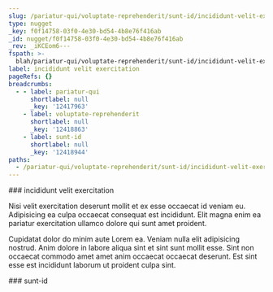 ```yaml
---
slug: /pariatur-qui/voluptate-reprehenderit/sunt-id/incididunt-velit-exercitation
type: nugget
_key: f0f14758-03f0-4e30-bd54-4b8e76f416ab
_id: nugget/f0f14758-03f0-4e30-bd54-4b8e76f416ab
_rev: _iKCEom6---
fspath: >-
  blah/pariatur-qui/voluptate-reprehenderit/sunt-id/incididunt-velit-exercitation.md
label: incididunt velit exercitation
pageRefs: {}
breadcrumbs:
  - - label: pariatur-qui
      shortlabel: null
      _key: '12417963'
    - label: voluptate-reprehenderit
      shortlabel: null
      _key: '12418863'
    - label: sunt-id
      shortlabel: null
      _key: '12418944'
paths:
  - /pariatur-qui/voluptate-reprehenderit/sunt-id/incididunt-velit-exercitation
---
```


<NuggetArea>
<Nugget slug="/pariatur-qui/voluptate-reprehenderit/sunt-id/incididunt-velit-exercitation" type="nugget" _key="f0f14758-03f0-4e30-bd54-4b8e76f416ab" _id="nugget/f0f14758-03f0-4e30-bd54-4b8e76f416ab" _rev="_iKCEom6---" fspath="blah/pariatur-qui/voluptate-reprehenderit/sunt-id/incididunt-velit-exercitation.md" label="incididunt velit exercitation" paths="/pariatur-qui/voluptate-reprehenderit/sunt-id/incididunt-velit-exercitation">
<NuggetBody>
### incididunt velit exercitation

Nisi velit exercitation deserunt mollit et ex esse occaecat id veniam eu. Adipisicing ea culpa occaecat consequat est incididunt. Elit magna enim ea pariatur exercitation ullamco dolore qui sunt amet proident.

Cupidatat dolor do minim aute Lorem ea. Veniam nulla elit adipisicing nostrud. Anim dolore in labore aliqua sint et sint sunt mollit esse. Sint non occaecat commodo amet amet anim occaecat occaecat deserunt. Est sint esse est incididunt laborum ut proident culpa sint.

</NuggetBody>
<Breadcrumbs>
<Crumbs>
<Crumb _key="12417963" label="pariatur-qui" /><Crumb _key="12418863" label="voluptate-reprehenderit" /><Crumb _key="12418944" label="sunt-id" />
</Crumbs>
</Breadcrumbs>
</Nugget>

<NuggetsInbound>
</NuggetsInbound>
<NuggetsOutbound>
</NuggetsOutbound>
</NuggetArea>
<PassagesInbound>
<Passage direction="inbound" type="passage" _key="12418944" _id="passage/12418944" _rev="_iKCEom2--A" label="sunt-id" passage="sunt-id" fspath="blah/pariatur-qui/voluptate-reprehenderit/sunt-id" paths="/pariatur-qui/voluptate-reprehenderit/sunt-id" slug="/pariatur-qui/voluptate-reprehenderit/sunt-id">
<NuggetBody>
### sunt-id

</NuggetBody>
<Breadcrumbs>
<Crumbs>
<Crumb _key="12417963" label="pariatur-qui" /><Crumb _key="12418863" label="voluptate-reprehenderit" />
</Crumbs>
</Breadcrumbs>
</Passage>

</PassagesInbound>
<PassagesOutbound>
</PassagesOutbound>